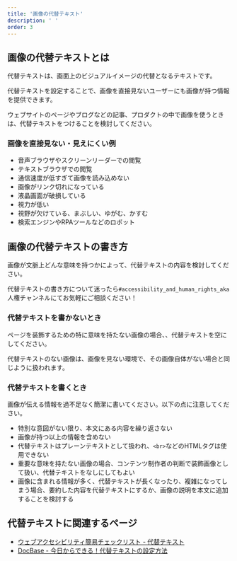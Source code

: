 ```yaml
---
title: '画像の代替テキスト'
description: ' '
order: 3
---
```


## 画像の代替テキストとは 

代替テキストは、画面上のビジュアルイメージの代替となるテキストです。

代替テキストを設定することで、画像を直接見ないユーザーにも画像が持つ情報を提供できます。

ウェブサイトのページやブログなどの記事、プロダクトの中で画像を使うときは、代替テキストをつけることを検討してください。

### 画像を直接見ない・見えにくい例

* 音声ブラウザやスクリーンリーダーでの閲覧
* テキストブラウザでの閲覧
* 通信速度が低すぎて画像を読み込めない
* 画像がリンク切れになっている
* 液晶画面が破損している
* 視力が低い
* 視野が欠けている、まぶしい、ゆがむ、かすむ
* 検索エンジンやRPAツールなどのロボット

## 画像の代替テキストの書き方
画像が文脈上どんな意味を持つかによって、代替テキストの内容を検討してください。

代替テキストの書き方について迷ったら`#accessibility_and_human_rights_aka`人権チャンネルにてお気軽にご相談ください！

### 代替テキストを書かないとき

ページを装飾するための特に意味を持たない画像の場合、、代替テキストを空にしてください。

代替テキストのない画像は、画像を見ない環境で、その画像自体がない場合と同じように扱われます。

### 代替テキストを書くとき

画像が伝える情報を過不足なく簡潔に書いてください。以下の点に注意してください。

* 特別な意図がない限り、本文にある内容を繰り返さない
* 画像が持つ以上の情報を含めない
* 代替テキストはプレーンテキストとして扱われ、`<br>`などのHTMLタグは使用できない
* 重要な意味を持たない画像の場合、コンテンツ制作者の判断で装飾画像として扱い、代替テキストをなしにしてもよい
* 画像に含まれる情報が多く、代替テキストが長くなったり、複雑になってしまう場合、要約した内容を代替テキストにするか、画像の説明を本文に追加することを検討する

## 代替テキストに関連するページ
* [ウェブアクセシビリティ簡易チェックリスト - 代替テキスト](https://smarthr.design/accessibility/check-list/#h2-0) 
* [DocBase - 今日からできる！代替テキストの設定方法](https://smarthr-inc.docbase.io/posts/2778597)
